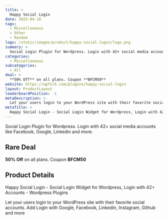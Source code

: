 ```yaml
---
title: >
  Happy Social Login
date: 2025-04-16
tags:
  - Miscellaneous
  - Other
  - Random
logo: /static/images/product/happy-social-login/logo.png
summary: >
  Social Login Plugin for Wordpress. Login with 42+ social media accounts like Facebook, Google, Linkedin and more.
categories:
  - Miscellaneous
subcategories:
  - All
deal: >
  **50% Off** on all plans. Coupon **BFCM50**
website: https://wpfolk.com/plugins/happy-social-login
layout: ProductLayout
leaderboardPosition: -1
metaDescription: >
  Let your users login to your WordPress site with their favorite social accounts. Add Login with Google, Facebook, Linkedin, Instagram, Github and more
metaTitle: >
  Happy Social Login - Social Login Widget for Wordpress, Login with 42+ Accounts - Wordpress Plugins
---
```

Social Login Plugin for Wordpress. Login with 42+ social media accounts like Facebook, Google, Linkedin and more.

## Rare Deal

**50% Off** on all plans. Coupon **BFCM50**

## Product Details

Happy Social Login - Social Login Widget for Wordpress, Login with 42+ Accounts - Wordpress Plugins

Let your users login to your WordPress site with their favorite social accounts. Add Login with Google, Facebook, Linkedin, Instagram, Github and more

